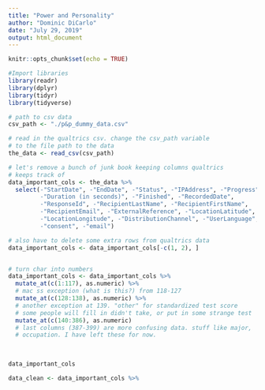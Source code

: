 ```yaml
---
title: "Power and Personality"
author: "Dominic DiCarlo"
date: "July 29, 2019"
output: html_document
---
```


```r
knitr::opts_chunk$set(echo = TRUE)
```

```r

#Import libraries
library(readr)
library(dplyr)
library(tidyr)
library(tidyverse)

```

```r

# path to csv data
csv_path <- "./p&p_dummy_data.csv"

# read in the qualtrics csv. change the csv_path variable
# to the file path to the data
the_data <- read_csv(csv_path)

# let's remove a bunch of junk book keeping columns qualtrics 
# keeps track of
data_important_cols <- the_data %>%
  select(-"StartDate", -"EndDate", -"Status", -"IPAddress", -"Progress",
         -"Duration (in seconds)", -"Finished", -"RecordedDate", 
         -"ResponseId", -"RecipientLastName", -"RecipientFirstName",
         -"RecipientEmail", -"ExternalReference", -"LocationLatitude",
         -"LocationLongitude", -"DistributionChannel", -"UserLanguage",
         -"consent", -"email")

# also have to delete some extra rows from qualtrics data
data_important_cols <- data_important_cols[-c(1, 2), ]


# turn char into numbers
data_important_cols <- data_important_cols %>%
  mutate_at(c(1:117), as.numeric) %>%
  # mac ss exception (what is this?) from 118-127
  mutate_at(c(128:138), as.numeric) %>%
  # another exception at 139. "other" for standardized test score
  # some people will fill in didn't take, or put in some strange test
  mutate_at(c(140:386), as.numeric)
  # last columns (387-399) are more confusing data. stuff like major,
  # occupation. I have left these for now. 
  
  

data_important_cols

```

```r

data_clean <- data_important_cols %>%
  

```
